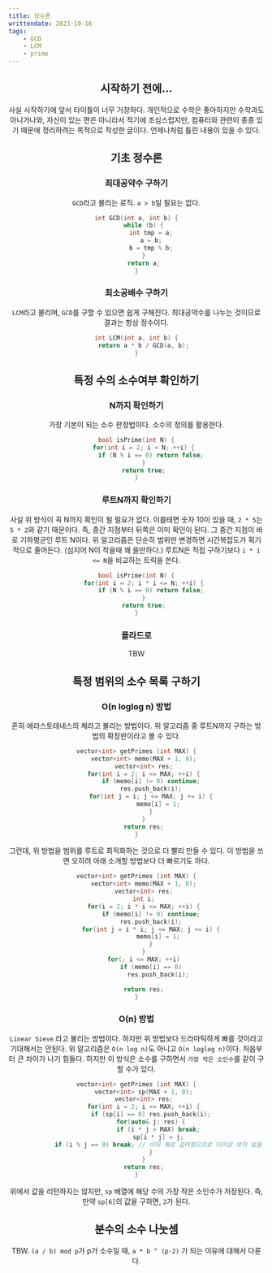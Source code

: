 ---
title: 정수론
writtendate: 2023-10-16
tags:
    - GCD
    - LCM
    - prime
---


<Header />

## 시작하기 전에...

사실 시작하기에 앞서 타이틀이 너무 거창하다. 개인적으로 수학은 좋아하지만 수학과도 아니거나와, 자신이 있는 편은 아니라서 적기에 조심스럽지만, 컴퓨터와 관련이 종종 있기 때문에 정리하려는 목적으로 작성한 글이다. 언제나처럼 틀린 내용이 있을 수 있다.

## 기초 정수론

### 최대공약수 구하기

`GCD`라고 불리는 로직. `a > b`일 필요는 없다.

```cpp
int GCD(int a, int b) {
    while (b) {
        int tmp = a;
        a = b;
        b = tmp % b;
    }
    return a;
}
```

### 최소공배수 구하기

`LCM`라고 불리며, `GCD`를 구할 수 있으면 쉽게 구해진다. 최대공약수를 나누는 것이므로 결과는 항상 정수이다.

```cpp
int LCM(int a, int b) {
    return a * b / GCD(a, b);
}
```

## 특정 수의 소수여부 확인하기

### N까지 확인하기

가장 기본이 되는 소수 판정법이다. 소수의 정의를 활용한다.

```cpp
bool isPrime(int N) {
    for(int i = 2; i < N; ++i) {
        if (N % i == 0) return false;
    }
    return true;
}
```

### 루트N까지 확인하기

사실 위 방식이 꼭 N까지 확인이 될 필요가 없다. 이를테면 숫자 10이 있을 때, `2 * 5`는 `5 * 2`와 같기 때문이다. 즉, 중간 지점부터 뒤쪽은 이미 확인이 된다. 그 중간 지점이 바로 기하평균인 루트 N이다. 위 알고리즘은 단순히 범위만 변경하면 시간복잡도가 획기적으로 줄어든다. (심지어 N이 작을때 꽤 쓸만하다.) 루트N은 직접 구하기보다 `i * i <= N`을 비교하는 트릭을 쓴다.

```cpp
bool isPrime(int N) {
    for(int i = 2; i * i <= N; ++i) {
        if (N % i == 0) return false;
    }
    return true;
}
```

### 폴라드로

TBW

## 특정 범위의 소수 목록 구하기

### O(n loglog n) 방법

흔히 에라스토테네스의 체라고 불리는 방법이다. 위 알고리즘 중 루트N까지 구하는 방법의 확장판이라고 볼 수 있다.

```cpp
vector<int> getPrimes (int MAX) {
    vector<int> memo(MAX + 1, 0);
    vector<int> res;
    for(int i = 2; i <= MAX; ++i) {
        if (memo[i] != 0) continue;
        res.push_back(i);
        for(int j = i; j <= MAX; j += i) {
            memo[i] = 1;
        }
    }
    return res;
}
```

그런데, 위 방법을 범위를 루트로 최적화하는 것으로 더 빨리 만들 수 있다. 이 방법을 쓰면 오히려 아래 소개할 방법보다 더 빠르기도 하다.

```cpp
vector<int> getPrimes (int MAX) {
    vector<int> memo(MAX + 1, 0);
    vector<int> res;
    int i;
    for(i = 2; i * i <= MAX; ++i) {
        if (memo[i] != 0) continue;
        res.push_back(i);
        for(int j = i * i; j <= MAX; j += i) {
            memo[i] = 1;
        }
    }
    for(; i <= MAX; ++i)
        if (memo[i] == 0)
            res.push_back(i);

    return res;
}
```

### O(n) 방법

`Linear Sieve` 라고 불리는 방법이다. 하지만 위 방법보다 드라마틱하게 빠를 것이라고 기대해서는 안된다. 위 알고리즘은 `O(n log n)`도 아니고 `O(n loglog n)`이다. 처음부터 큰 차이가 나기 힘들다. 하지만 이 방식은 소수를 구하면서 `가장 작은 소인수`를 같이 구할 수가 있다.

```cpp
vector<int> getPrimes (int MAX) {
    vector<int> sp(MAX + 1, 0);
    vector<int> res;
    for(int i = 2; i <= MAX; ++i) {
        if (sp[i] == 0) res.push_back(i);
        for(auto& j: res) {
            if (i * j > MAX) break;
            sp[i * j] = j;
            if (i % j == 0) break; // 이미 체로 걸러졌으므로 더이상 보지 않음
        }
    }
    return res;
}
```

위에서 값을 리턴하지는 않지만, `sp` 배열에 해당 수의 가장 작은 소인수가 저장된다. 즉, 만약 `sp[6]`의 값을 구하면, `2`가 된다.


## 분수의 소수 나눗셈

TBW. `(a / b) mod p`가 p가 소수일 때, `a * b ^ (p-2)` 가 되는 이유에 대해서 다룬다.

<TagList />
<Comment />
